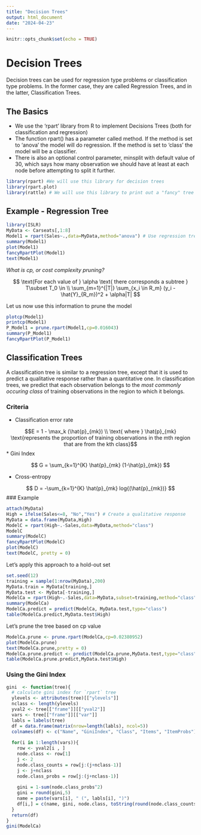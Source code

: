 ```yaml
---
title: "Decision Trees"
output: html_document
date: "2024-04-23"
---
```


```r
knitr::opts_chunk$set(echo = TRUE)
```

# Decision Trees

Decision trees can be used for regression type problems or classification type problems. In the former case, they are called Regression Trees, and in the latter, Classification Trees.

## The Basics

* We use the ‘rpart’ library from R to implement Decisions Trees (both for classification and regression)
* The function rpart() has a parameter called method. If the method is set to ‘anova’ the model will do regression. If the method is set to ‘class’ the model will be a classifier.
* There is also an optional control parameter, minsplit with default value of 30, which says how many observation we should have at least at each node before attempting to split it further.
```r
library(rpart) #We will use this library for decision trees
library(rpart.plot)
library(rattle) # We will use this library to print out a "fancy" tree
```

## Example - Regression Tree
```r
library(ISLR)
MyData <- Carseats[,1:8]
Model1 = rpart(Sales~.,data=MyData,method="anova") # Use regression tree
summary(Model1)
plot(Model1)
fancyRpartPlot(Model1)
text(Model1)
```

*What is cp, or cost complexity pruning?*

$$ \text{For each value of } \alpha \text{ there corresponds a subtree } T\subset T_0 \in \\
\sum_{m=1}^{|T|} \sum_{x_i \in R_m} (y_i - \hat{Y}_{R_m})^2 + \alpha|T| $$

Let us now use this information to prune the model
```r
plotcp(Model1)
printcp(Model1)
P_Model1 = prune.rpart(Model1,cp=0.016043)
summary(P_Model1)
fancyRpartPlot(P_Model1)
```
## Classification Trees

A classification tree is similar to a regression tree, except that it is used to predict a qualitative response rather than a quantitative one. In classification trees, we predict that each observation belongs to the *most commonly occuring class* of training observations in the region to which it belongs.

### Criteria

* Classification error rate 

$$E = 1 - \max_k (\hat{p}_{mk}) \\ \text{ where } \hat{p}_{mk} \text{represents the proportion of training observations in the mth region that are from the kth class}$$ 
* Gini Index

$$ G = \sum_{k=1}^{K} \hat{p}_{mk} (1-\hat{p}_{mk}) $$

* Cross-entropy

$$ D = -\sum_{k=1}^{K} \hat{p}_{mk} log{(\hat{p}_{mk})} $$
### Example

```r
attach(MyData)
High = ifelse(Sales<=8, "No","Yes") # Create a qualitative response
MyData = data.frame(MyData,High)
ModelC = rpart(High~.-Sales,data=MyData,method="class")
ModelC
summary(ModelC)
fancyRpartPlot(ModelC)
plot(ModelC)
text(ModelC, pretty = 0)
```
Let's apply this approach to a hold-out set
```r
set.seed(12)
training = sample(1:nrow(MyData),200)
MyData.train = MyData[training,]
MyData.test <- MyData[-training,]
ModelCa = rpart(High~.-Sales,data=MyData,subset=training,method="class")
summary(ModelCa)
ModelCa.predict = predict(ModelCa, MyData.test,type="class")
table(ModelCa.predict,MyData.test$High)
```

Let's prune the tree based on cp value
```r
ModelCa.prune <- prune.rpart(ModelCa,cp=0.02380952)
plot(ModelCa.prune)
text(ModelCa.prune,pretty = 0)
ModelCa.prune.predict <- predict(ModelCa.prune,MyData.test,type="class")
table(ModelCa.prune.predict,MyData.test$High)

```
### Using the Gini Index
```r
gini  <- function(tree){
  # calculate gini index for `rpart` tree
  ylevels <- attributes(tree)[["ylevels"]]
  nclass <- length(ylevels)
  yval2 <- tree[["frame"]][["yval2"]]
  vars <- tree[["frame"]][["var"]]
  labls = labels(tree)
  df = data.frame(matrix(nrow=length(labls), ncol=5))
  colnames(df) <- c("Name", "GiniIndex", "Class", "Items", "ItemProbs")
  
  for(i in 1:length(vars)){
    row <- yval2[i , ]
    node.class <- row[1]
    j <- 2
    node.class_counts = row[j:(j+nclass-1)]
    j <- j+nclass
    node.class_probs = row[j:(j+nclass-1)]
    
    gini = 1-sum(node.class_probs^2)
    gini = round(gini,5)
    name = paste(vars[i], " (", labls[i], ")")
    df[i,] = c(name, gini, node.class, toString(round(node.class_counts,5)), toString(round(node.class_probs,5)))
  }
  return(df)
}
gini(ModelCa)
```

